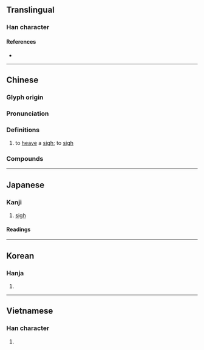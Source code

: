 {{character info}}
==Translingual==

===Han character===
{{Han char|rn=30|rad=口|as=09|sn=12|four=66027|canj=RWB|ids=⿰口胃}}

====References====
* {{Han ref|kx=0199.140|dkj=03963|dj=0421.060|hdz=10654.030|uh=559F|ud=21919|bh=B3E7|bd=46055}}

----

==Chinese==
{{zh-forms|alt=𠷝}}

===Glyph origin===
{{Han etym}}

===Pronunciation===
{{zh-pron
|m=kuì
|c=wai2,wai6
|mc=y
|oc=y
|ma=
|cat=v
}}

===Definitions===
{{zh-hanzi}}

# {{lb|zh|literary}} to [[heave]] a [[sigh]]; to [[sigh]]

===Compounds===
{{zh-der|慷喟|不勝感喟|喟然|感喟|喟然而嘆|喟嘆|歎喟}}

----

==Japanese==

===Kanji===
{{ja-kanji|grade=|rs=口09}}

# [[sigh]]

====Readings====
{{ja-readings
|goon=き<き<くゐ
|kanon=き<き<くゐ
|kun=なげ-く, ためいき-
}}

----

==Korean==

===Hanja===
{{ko-hanja|hangeul=[[위]], [[괴]]|rv=wi, goe|mr=wi, koe|y=wi, koy}}

# {{rfdef|ko|sort=口09}}

----

==Vietnamese==

===Han character===
{{vi-readings|reading=vị|rs=口09}}

# {{rfdef|vi|sort=口09}}